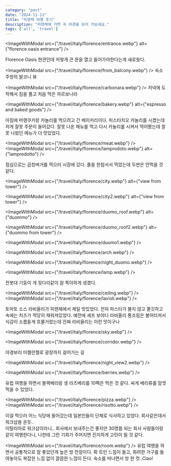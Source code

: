 ```yaml
---
category: "post"
date: "2024-11-13"
title: "피렌체 여행 후기"
description: "피렌체에 가면 꼭 야경을 보러 가보세요."
tags: ['all', 'travel']
---
```


<ImageWithModal src={"/travel/italy/florence/entrance.webp"} alt={"florence oasis entrance"} />

Florence Oasis 현관인데 저렇게 큰 문을 열고 들어가야한다는게 새로웠다.

<ImageWithModal src={"/travel/italy/florence/from_balcony.webp"} />
숙소 주방의 발코니 뷰

<ImageWithModal src={"/travel/italy/florence/carbonara.webp"} />
저녁에 도착해서 짐을 풀고 처음 먹은 까르보나라

<ImageWithModal src={"/travel/italy/florence/bakery.webp"} alt={"espresso and baked goods"} />

아침에 머랭쿠키랑 카놀리를 먹으려고 간 베이커리이다. 피스타치오 카놀리를 시켰는데 저게 잘못 주문이 들어갔다.
잘못 나온 메뉴를 먹고 다시 카놀리를 시켜서 먹어봤는데 잘못 나왔던 메뉴가 더 맛있었다.

<ImageWithModal src={"/travel/italy/florence/meat.webp"} />
<ImageWithModal src={"/travel/italy/florence/lamprodoto.webp"} alt={"lampredotto"} />

점심으로는 곱창버거를 먹으러 시장에 갔다. 줄을 한참서서 먹었는데 두번은 안먹을 것 같다.

<ImageWithModal src={"/travel/italy/florence/city.webp"} alt={"view from tower"} />

<ImageWithModal src={"/travel/italy/florence/city2.webp"} alt={"view from tower"} />


<ImageWithModal src={"/travel/italy/florence/duomo_roof.webp"} alt={"duommo"} />

<ImageWithModal src={"/travel/italy/florence/duomo_roof2.webp"} alt={"duommo from tower"} />

<ImageWithModal src={"/travel/italy/florence/duomo1.webp"} />

<ImageWithModal src={"/travel/italy/florence/arch.webp"} />

<ImageWithModal src={"/travel/italy/florence/night_duomo.webp"} />

<ImageWithModal src={"/travel/italy/florence/lamp.webp"} />


전봇대 기둥이 개 뒷다리같이 참 특이하게 생겼다.


<ImageWithModal src={"/travel/italy/florence/ceiling.webp"} />
<ImageWithModal src={"/travel/italy/florence/lavioli.webp"} />

토마토 소스 라비올리가 피렌체에서 제일 맛있었다. 전혀 파스타가 불지 않고 쫄깃하고 속에는 치즈가 적당히 채워져있었다.
예전에 셰프 보야디 라비올리 통조림은 불어터져서 식감이 소름돋게 흐물거렸는데 진짜 라비올리는 이런 맛이구나


<ImageWithModal src={"/travel/italy/florence/sky.webp"} />

<ImageWithModal src={"/travel/italy/florence/corridor.webp"} />

야경보러 미켈란젤로 광장까지 걸어가는 길

<ImageWithModal src={"/travel/italy/florence/night_view2.webp"} />

<ImageWithModal src={"/travel/italy/florence/berries.webp"} />

유럽 여행을 하면서 블랙베리랑 생 라즈베리를 10팩은 먹은 것 같다. 싸게 베리류를 맘껏 먹을 수 있었다.

  <div className="grid grid-cols-1 sm:grid-cols-2 md:grid-cols-3 gap-4">

<ImageWithModal src={"/travel/italy/florence/pizza.webp"} />
<ImageWithModal src={"/travel/italy/florence/risotto.webp"} />
  </div>

이걸 먹으러 어느 식당에 들어갔는데 일본인들이 단체로 식사하고 있었다. 회사같은데서 워크샵을 온듯..<br/>
이탈리아로 워크샵이라니.. 회사에서 보내주는건 좋지만 30명쯤 되는 회사 사람들이랑 같이 여행한다니, 나한테 그런 기회가 주어지면 진지하게 고민이 될 것 같다.

<ImageWithModal src={"/travel/italy/florence/room.webp"} />
유럽 여행을 하면서 공통적으로 참 좋았던게 높은 방 천장이다. 확 트인 느낌이 들고, 화려한 가구를 들여놓아도 복잡한 느낌 없이 깔끔한 느낌이 든다.
숙소를 떠나면서 방 한 컷..Ciao!



